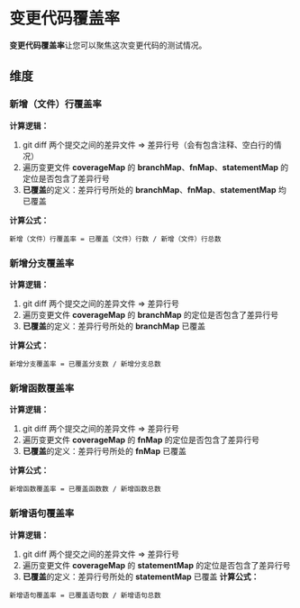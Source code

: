 # **变更代码覆盖率**

**变更代码覆盖率**让您可以聚焦这次变更代码的测试情况。

## 维度


### **新增（文件）行覆盖率**

**计算逻辑：**
1. git diff 两个提交之间的差异文件 => 差异行号（会有包含注释、空白行的情况）
2. 遍历变更文件 **coverageMap** 的 **branchMap**、**fnMap**、**statementMap** 的定位是否包含了差异行号
3. **已覆盖**的定义：差异行号所处的 **branchMap**、**fnMap**、**statementMap** 均已覆盖

**计算公式：**


```
新增（文件）行覆盖率 = 已覆盖（文件）行数 / 新增（文件）行总数
```

### **新增分支覆盖率**

**计算逻辑：**
1. git diff 两个提交之间的差异文件 => 差异行号
2. 遍历变更文件 **coverageMap** 的 **branchMap** 的定位是否包含了差异行号
3. **已覆盖**的定义：差异行号所处的 **branchMap** 已覆盖

**计算公式：**
```
新增分支覆盖率 = 已覆盖分支数 / 新增分支总数
```

### **新增函数覆盖率**

**计算逻辑：**
1. git diff 两个提交之间的差异文件 => 差异行号
2. 遍历变更文件 **coverageMap** 的 **fnMap** 的定位是否包含了差异行号
3. **已覆盖**的定义：差异行号所处的 **fnMap** 已覆盖

**计算公式：**
```
新增函数覆盖率 = 已覆盖函数数 / 新增函数总数
```

### **新增语句覆盖率**
**计算逻辑：**
1. git diff 两个提交之间的差异文件 => 差异行号
2. 遍历变更文件 **coverageMap** 的 **statementMap** 的定位是否包含了差异行号
3. **已覆盖**的定义：差异行号所处的 **statementMap** 已覆盖
**计算公式：**
```
新增语句覆盖率 = 已覆盖语句数 / 新增语句总数
```
